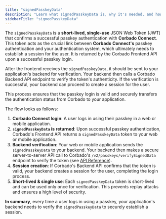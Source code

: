 ```yaml
---
title: "signedPasskeyData"
description: "Learn what signedPasskeyData is, why it's needed, and how it's used to securely verify a passkey login in your application's backend."
sidebarTitle: "signedPasskeyData"
---
```



<Demo />

The `signedPasskeyData` is a **short-lived, single-use** JSON Web Token (JWT) that confirms a successful passkey authentication with **Corbado Connect**. This token acts as the crucial link between **Corbado Connect's** passkey authentication and your authentication system, which ultimately needs to establish a session for the user. It is returned by the Corbado Frontend API upon a successful passkey login.

After the frontend receives the `signedPasskeyData`, it should be sent to your application's backend for verification. Your backend then calls a Corbado Backend API endpoint to verify the token's authenticity. If the verification is successful, your backend can proceed to create a session for the user.

This process ensures that the passkey login is valid and securely transfers the authentication status from Corbado to your application.

The flow looks as follows:

1.  **Corbado Connect login**:
    A user logs in using their passkey in a web or mobile application.
2.  **`signedPasskeyData` is returned**:
    Upon successful passkey authentication, Corbado's Frontend API returns a `signedPasskeyData` token to your web or mobile application.
3.  **Backend verification**:
    Your web or mobile application sends the `signedPasskeyData` to your backend. Your backend then makes a secure server-to-server API call to Corbado's `/v2/passkeys/verifySignedData` endpoint to verify the token (see [API Reference](https://docs.corbado.com/api-reference/backend-api/passkeys/verify-signedpasskeydata-from-a-passkey-login)).
4.  **Session creation**:
    If Corbado's Backend API confirms that the token is valid, your backend creates a session for the user, completing the login process.
5.  **Short-lived & single use**:
    Each `signedPasskeyData` token is short-lived and can be used only once for verification. This prevents replay attacks and ensures a high level of security.

**In summary**, every time a user logs in using a passkey, your application's backend needs to verify the `signedPasskeyData` to securely establish a session.